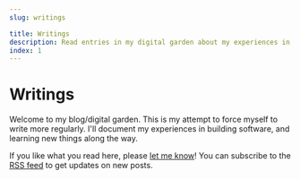 ```yaml
---
slug: writings

title: Writings
description: Read entries in my digital garden about my experiences in building software, and learning new things along the way.
index: 1
---
```



# Writings

Welcome to my blog/digital garden. This is my attempt to force myself to write
more regularly. I'll document my experiences in building software, and learning
new things along the way.

If you like what you read here, please [let me know](/)! You can subscribe to
the [<Icon source="lucide" name="rss"/> RSS feed](/rss.xml) to get updates on
new posts.
